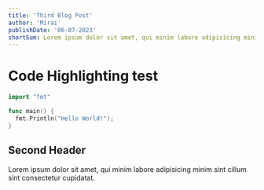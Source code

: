 ```yaml
---
title: 'Third Blog Post'
author: 'Mirai'
publishDate: '06-07-2023'
shortSum: Lorem ipsum dolor sit amet, qui minim labore adipisicing minim sint cillum sint consectetur cupidatat.
---
```



# Code Highlighting test

```go
import "fmt"

func main() {
  fmt.Println("Hello World!");
}
```

## Second Header

Lorem ipsum dolor sit amet, qui minim labore adipisicing minim sint cillum sint consectetur cupidatat.

